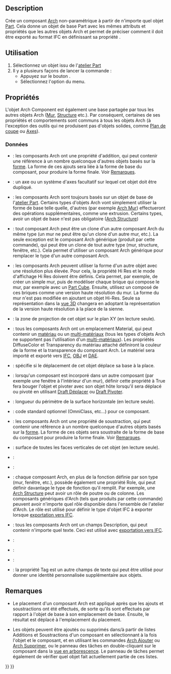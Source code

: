 <languages/>

{{Docnav/fr
|[[BIM_Library/fr|Bibliothèque]]
|[[Arch_Reference/fr|Référence externe]]
|[[BIM_Workbench/fr|Atelier BIM]]
|IconL=BIM_Library.svg
|IconR=Arch_Reference.svg
|IconC=Workbench_BIM.svg
}}

{{VeryImportantMessage|Cette commande fait partie de l'ensemble intégré de l'[[BIM_Workbench/fr|atelier BIM]] avec la V1.0<br>
Cette page a été mise à jour pour cette version.}}

{{GuiCommand/fr
|Name=Arch Component
|Name/fr=Arch Composant
|MenuLocation=3D/BIM → Outils 3D génériques → Composant
|Workbenches=[[BIM_Workbench/fr|BIM]]
}}

==Description==

Crée un composant [[BIM_Workbench/fr|Arch]] non-paramétrique à partir de n'importe quel objet [[Part_Workbench/fr|Part]]. Cela donne un objet de base Part avec les mêmes attributs et propriétés que les autres objets Arch et permet de préciser comment il doit être exporté au format IFC en définissant sa propriété {{PropertyData|Ifc Type}}.

<span id="Usage"></span>
==Utilisation==

# Sélectionnez un objet issu de l'[[Part Workbench/fr|atelier Part]]
# Il y a plusieurs façons de lancer la commande :
#* Appuyez sur le bouton {{Button|[[Image:Arch_Component.svg|16px]] [[Arch_Component/fr|Composant]]}}.
#* Sélectionnez l'option {{MenuCommand|3D/BIM → Outils 3D génériques → [[Image:Arch_Component.svg|16px]] Composant}} du menu.

<span id="Properties"></span>
==Propriétés==

<div class="mw-translate-fuzzy">
L'objet Arch Component est également une base partagée par tous les autres objets Arch ([[Arch_Wall/fr|Mur]], [[Arch_Structure/fr|Structure]] etc.). Par conséquent, certaines de ses propriétés et comportements sont communs à tous les objets Arch (à l'exception des outils qui ne produisent pas d'objets solides, comme [[Arch_SectionPlane/fr|Plan de coupe]] ou [[Arch_Axis/fr|Axes]]).
</div>

<span id="Data"></span>
===Données===

{{TitleProperty|Component}}

* {{PropertyData|Additions|LinkList}} : les composants Arch ont une propriété d'addition, qui peut contenir une référence à un nombre quelconque d'autres objets basés sur la [[Part_Workbench/fr|forme]]. La forme de ces ajouts sera liée à la forme de base du composant, pour produire la forme finale. Voir [[##Remarques|Remarques]].

* {{PropertyData|Axis|Link}} : un axe ou un système d'axes facultatif sur lequel cet objet doit être dupliqué.

* {{PropertyData|Base|Link}} : les composants Arch sont toujours basés sur un objet de base de l'[[Part_Workbench/fr|atelier Part]]. Certains types d'objets Arch vont simplement utiliser la forme de base telle quelle, d'autres (par exemple [[Arch_Wall/fr|Arch Mur]]) effectueront des opérations supplémentaires, comme une extrusion. Certains types, avoir un objet de base n'est pas obligatoire ([[Arch_Structure/fr|Arch Structure]])

* {{PropertyData|Clone Of|Link}} : tout composant Arch peut être un clone d'un autre composant Arch du même type (un mur ne peut être qu'un clone d'un autre mur, etc.). La seule exception est le composant Arch générique (produit par cette commande), qui peut être un clone de tout autre type (mur, structure, fenêtre, etc.). Cela permet d'utiliser un composant Arch générique pour remplacer le type d'un autre composant Arch.

* {{PropertyData|Hi Res|Link}} : les composants Arch peuvent utiliser la forme d'un autre objet avec une résolution plus élevée. Pour cela, la propriété Hi Res et le mode d'affichage Hi Res doivent être définis. Cela permet, par exemple, de créer un simple mur, puis de modéliser chaque brique qui compose le mur, par exemple avec un [[Part_Box/fr|Part Cube]]. Ensuite, utilisez un composé de ces briques comme une version haute résolution du mur. La forme du mur n'est pas modifiée en ajoutant un objet Hi-Res. Seule sa représentation dans la [[3D_view/fr|vue 3D]] changera en adoptant la représentation de la version haute résolution à la place de la sienne.

* {{PropertyData|Horizontal Area|Area}} : la zone de projection de cet objet sur le plan XY (en lecture seule).

* {{PropertyData|Material|Link}} : tous les composants Arch ont un emplacement Material, qui peut contenir un [[Arch_SetMaterial/fr|matériau]] ou un [[Arch_MultiMaterial/fr|multi-matériaux]] (tous les types d'objets Arch ne supportent pas l'utilisation d'un [[Arch_MultiMaterial/fr|multi-matériaux]]). Les propriétés DiffuseColor et Transparency du matériau attaché définiront la couleur de la forme et la transparence du composant Arch. Le matériel sera importé et exporté vers [[Arch_IFC/fr|IFC]], [[Arch_OBJ/fr|OBJ]] et [[Arch_DAE/fr|DAE]].

* {{PropertyData|Move Base|Bool}} : spécifie si le déplacement de cet objet déplace sa base à la place.

* {{PropertyData|Move With Host|Bool}} : lorsqu'un composant est incorporé dans un autre composant (par exemple une fenêtre à l'intérieur d'un mur), définir cette propriété à True fera bouger l'objet et pivoter avec son objet hôte lorsqu'il sera déplacé ou pivoté en utilisant [[Draft_Move/fr|Draft Déplacer]] ou [[Draft_Rotate/fr|Draft Pivoter]].

* {{PropertyData|Perimeter Length|Length}} : longueur du périmètre de la surface horizontale (en lecture seule).

* {{PropertyData|Standard Code|String}} : code standard optionnel (OmniClass, etc...) pour ce composant.

* {{PropertyData|Subtractions|LinkList}} : les composants Arch ont une propriété de soustraction, qui peut contenir une référence à un nombre quelconque d'autres objets basés sur la [[Part_Workbench/fr|forme]]. La forme de ces objets sera soustraite de la forme de base du composant pour produire la forme finale. Voir [[##Remarques|Remarques]].

* {{PropertyData|Vertical Area|Area}} : surface de toutes les faces verticales de cet objet (en lecture seule).

{{TitleProperty|IFC}}

* {{PropertyData|Ifc Data|Map|Hidden}} :

* {{PropertyData|Ifc Properties|Map|Hidden}} :

* {{PropertyData|Ifc Type|Enumeration}} : chaque composant Arch, en plus de la fonction définie par son type (mur, fenêtre, etc.), possède également une propriété Role, qui peut définir davantage le type de fonction qu'il remplit. Par exemple, une [[Arch_Structure/fr|Arch Structure]] peut avoir un rôle de poutre ou de colonne. Les composants génériques d'Arch (tels que produits par cette commande) peuvent avoir n'importe quel rôle disponible dans l'ensemble de l'atelier d'Arch. Le rôle est utilisé pour définir le type d'objet IFC à exporter lorsque [[Arch_IFC/fr|exportation vers IFC]].

{{TitleProperty|IFC Attributes}}

* {{PropertyData|Description|String}} : tous les composants Arch ont un champs Description, qui peut contenir n'importe quel texte. Ceci est utilisé avec [[Arch_IFC/fr|exportation vers IFC]].

* {{PropertyData|Global Id|String}} :

* {{PropertyData|Object Type|String}} :

* {{PropertyData|Predefined Type|Enumeration}} :

* {{PropertyData|Tag|Enumeration}} : la propriété Tag est un autre champs de texte qui peut être utilisé pour donner une identité personnalisée supplémentaire aux objets.

<span id="Notes"></span>
==Remarques==

* Le placement d'un composant Arch est appliqué après que les ajouts et soustractions ont été effectués, de sorte qu'ils sont effectués par rapport à l'objet de base à son emplacement de base. Ensuite, le résultat est déplacé à l'emplacement du placement.

* Les objets peuvent être ajoutés ou supprimés dans/à partir de listes Additions et Soustractions d'un composant en sélectionnant à la fois l'objet et le composant, et en utilisant les commandes [[Arch_Add/fr|Arch Ajouter]] ou [[Arch_Remove/fr|Arch Supprimer]], ou le panneau des tâches en double-cliquant sur le composant dans la [[Tree_view/fr|vue en arborescence]]. Le panneau de tâches permet également de vérifier quel objet fait actuellement partie de ces listes.


{{Docnav/fr
|[[BIM_Library/fr|Bibliothèque]]
|[[Arch_Reference/fr|Référence externe]]
|[[BIM_Workbench/fr|Atelier BIM]]
|IconL=BIM_Library.svg
|IconR=Arch_Reference.svg
|IconC=Workbench_BIM.svg
}}

{{BIM_Tools_navi{{#translation:}}}}
{{Userdocnavi{{#translation:}}}}